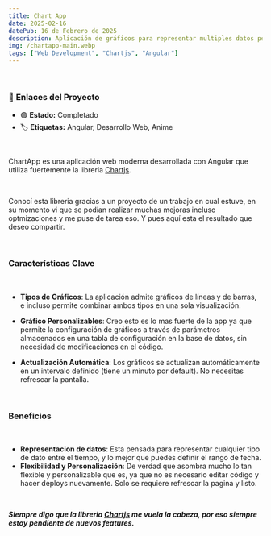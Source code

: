 ```yaml
---
title: Chart App
date: 2025-02-16
datePub: 16 de Febrero de 2025
description: Aplicación de gráficos para representar multiples datos personalizables con unos cuantos clicks.
img: /chartapp-main.webp
tags: ["Web Development", "Chartjs", "Angular"]
---
```


<br />

### 🔗 **Enlaces del Proyecto**

-   🟢 **Estado:** Completado
-   🏷️ **Etiquetas:** Angular, Desarrollo Web, Anime

<br />

ChartApp es una aplicación web moderna desarrollada con Angular que utiliza fuertemente la libreria [Chartjs](https://www.chartjs.org/).

<br />

Conocí esta libreria gracias a un proyecto de un trabajo en cual estuve, en su momento vi que se podian realizar muchas mejoras incluso optmizaciones y me puse de tarea eso. Y pues aquí esta el resultado que deseo compartir.

<br />

### **Características Clave**

<br />

-   **Tipos de Gráficos**: La aplicación admite gráficos de líneas y de barras, e incluso permite combinar ambos tipos en una sola visualización.

-   **Gráfico Personalizables**: Creo esto es lo mas fuerte de la app ya que permite la configuración de gráficos a través de parámetros almacenados en una tabla de configuración en la base de datos, sin necesidad de modificaciones en el código.

-   **Actualización Automática**: Los gráficos se actualizan automáticamente en un intervalo definido (tiene un minuto por default). No necesitas refrescar la pantalla.

<br />

### **Beneficios**

<br />

-   **Representacion de datos**: Esta pensada para representar cualquier tipo de dato entre el tiempo, y lo mejor que puedes definir el rango de fecha.
-   **Flexibilidad y Personalización**: De verdad que asombra mucho lo tan flexible y personalizable que es, ya que no es necesario editar código y hacer deploys nuevamente. Solo se requiere refrescar la pagina y listo.

<br />

**_Siempre digo que la libreria [Chartjs](https://www.chartjs.org/) me vuela la cabeza, por eso siempre estoy pendiente de nuevos features._**
